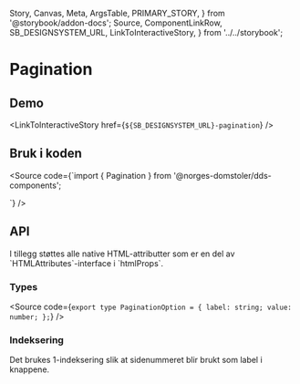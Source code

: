   Story,
  Canvas,
  Meta,
  ArgsTable,
  PRIMARY_STORY,
} from '@storybook/addon-docs';
  Source,
  ComponentLinkRow,
  SB_DESIGNSYSTEM_URL,
  LinkToInteractiveStory,
} from '../../storybook';

<Meta title="Design system/Pagination/API" component={Pagination} />

# Pagination

<ComponentLinkRow
  docsHref="https://design.domstol.no/987b33f71/p/762c1b-pagination/b/37b125"
  figmaHref="https://www.figma.com/file/ewqSDmkgqDQ5PyOsRp4V5b/?node-id=2576%3A78023"
  githubHref="https://github.com/domstolene/designsystem/tree/master/components/src/components/Pagination"
/>

## Demo

<Canvas>
  <Story id="design-system-pagination--default" />
</Canvas>

<LinkToInteractiveStory href={`${SB_DESIGNSYSTEM_URL}-pagination`} />

## Bruk i koden

<Source code={`import { Pagination } from '@norges-domstoler/dds-components';

<Pagination itemsAmount={100} withCounter />
`} />

## API

<ArgsTable story={PRIMARY_STORY} />
I tillegg støttes alle native HTML-attributter som er en del av `HTMLAttributes<HTMLElement>`-interface i `htmlProps`.

### Types

<Source
  code={`
export type PaginationOption = {
  label: string;
  value: number;
};
`}
/>

### Indeksering

Det brukes 1-indeksering slik at sidenummeret blir brukt som label i knappene.
